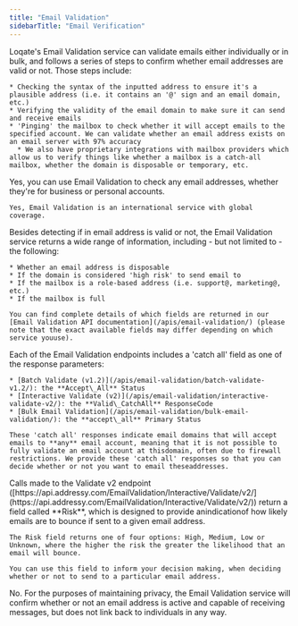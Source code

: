```yaml
---
title: "Email Validation"
sidebarTitle: "Email Verification"
---
```


<AccordionGroup>
  <Accordion
  title="How does Email Validation work - are addresses checked against a database?"
  >
    Loqate's Email Validation service can validate emails either individually or in bulk, and follows a series of steps to confirm whether email addresses are valid or not. Those steps include:

    * Checking the syntax of the inputted address to ensure it's a plausible address (i.e. it contains an '@' sign and an email domain, etc.)
    * Verifying the validity of the email domain to make sure it can send and receive emails
    * 'Pinging' the mailbox to check whether it will accept emails to the specified account. We can validate whether an email address exists on an email server with 97% accuracy
      * We also have proprietary integrations with mailbox providers which allow us to verify things like whether a mailbox is a catch-all mailbox, whether the domain is disposable or temporary, etc.

  </Accordion>
  <Accordion
  title="Can Email Validation handle business and personal email addresses?"
  >
    Yes, you can use Email Validation to check any email addresses, whether they're for business or personal accounts.
  </Accordion>
  <Accordion
  title="Does Email Validation work internationally?"
  >

    Yes, Email Validation is an international service with global coverage.

  </Accordion>
  <Accordion
  title="What types of information are returned in the Email Validation results?"
  >
    Besides detecting if in email address is valid or not, the Email Validation service returns a wide range of information, including - but not limited to - the following:

    * Whether an email address is disposable
    * If the domain is considered 'high risk' to send email to
    * If the mailbox is a role-based address (i.e. support@, marketing@, etc.)
    * If the mailbox is full

    You can find complete details of which fields are returned in our [Email Validation API documentation](/apis/email-validation/) (please note that the exact available fields may differ depending on which service youuse).

  </Accordion>
  <Accordion
  title="What does a 'catch all' response code mean?"
  >
    Each of the Email Validation endpoints includes a 'catch all' field as one of the response parameters:

    * [Batch Validate (v1.2)](/apis/email-validation/batch-validate-v1.2/): the **Accept\_All** Status
    * [Interactive Validate (v2)](/apis/email-validation/interactive-validate-v2/): the **Valid\_CatchAll** ResponseCode
    * [Bulk Email Validation](/apis/email-validation/bulk-email-validation/): the **accept\_all** Primary Status

    These 'catch all' responses indicate email domains that will accept emails to **any** email account, meaning that it is not possible to fully validate an email account at thisdomain, often due to firewall restrictions. We provide these 'catch all' responses so that you can decide whether or not you want to email theseaddresses.

  </Accordion>
  <Accordion
  title="How does the Risk field work?"
  >
    Calls made to the Validate v2 endpoint ([https://api.addressy.com/EmailValidation/Interactive/Validate/v2/](https://api.addressy.com/EmailValidation/Interactive/Validate/v2/)) return a field called **Risk**, which is designed to provide anindicationof how likely emails are to bounce if sent to a given email address.

    The Risk field returns one of four options: High, Medium, Low or Unknown, where the higher the risk the greater the likelihood that an email will bounce.

    You can use this field to inform your decision making, when deciding whether or not to send to a particular email address.

  </Accordion>
  <Accordion
  title="Can you link an email to an individual name?"
  >
    No. For the purposes of maintaining privacy, the Email Validation service will confirm whether or not an email address is active and capable of receiving messages, but does not link back to individuals in any way.
  </Accordion>
</AccordionGroup>

